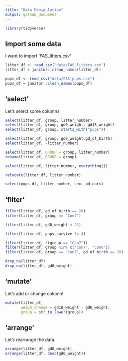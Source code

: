 ```yaml
---
title: "Data Manipulation"
output: github_document
---
```


```r
library(tidyverse)
```

## Import some data

I want to import 'FAS_litters.csv'

```r
litter_df <- read_csv("data/FAS_litters.csv")
litter_df = janitor::clean_names(litter_df)

pups_df <- read_csv("data/FAS_pups.csv")
pups_df = janitor::clean_names(pups_df)
```

## 'select'

Let's select some columns

```r
select(litter_df, group, litter_number)
select(litter_df, group, gd0_weight, gd18_weight)
select(litter_df, group, starts_with("pups"))

select(litter_df, group, gd0_weight:gd_of_birth)
select(litter_df, -litter_number)

select(litter_df, GROUP = group, litter_number)
rename(litter_df, GROUP = group)

select(litter_df, litter_number, everything())

relocate(litter_df, litter_number)

select(pups_df, litter_number, sex, pd_ears)


```

## ‘filter'

```r
filter(litter_df, gd_of_birth == 20)
filter(litter_df, group == "Con7")

filter(litter_df, gd0_weight < 23)

filter(litter_df, pups_survive != 4)

filter(litter_df, !(group == "Con7"))
filter(litter_df, group %in% c("Con7", "Con8"))
filter(litter_df, group == "Con7", gd_of_birth == 20)

drop_na(litter_df)
drop_na(litter_df, gd0_weight)
```

## 'mutate'

Let's add or change column!
```r
mutate(litter_df,
       weigh_change = gd18_weight - gd0_weight,
       group = str_to_lower(group))
```

## 'arrange'

Let's rearrange the data.
```r
arrange(litter_df, gd0_weight)
arrange(litter_df, desc(gd0_weight))

```













